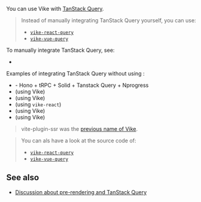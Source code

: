 
You can use Vike with [TanStack Query](https://tanstack.com/query).

> Instead of manually integrating TanStack Query yourself, you can use:
> - [`vike-react-query`](https://github.com/vikejs/vike-react/tree/main/packages/vike-react-query)
> - [`vike-vue-query`](https://github.com/vikejs/vike-vue/tree/main/packages/vike-vue-query)

To manually integrate TanStack Query, see:
 - <Link href="/integration#data-fetching" />

Examples of integrating TanStack Query without using <UiFrameworkExtension name />:
 - <Example timestamp="2024.04" repo="Blankeos/hono-trpc" /> - Hono + tRPC + Solid + Tanstack Query + Nprogress
 - <Example timestamp="2023.11" repo="nabi-chan/vike-trpc-ssr" /> (using Vike)
 - <Example timestamp="2023.11" repo="phonzammi/vike-react-tanstack-query" /> (using Vike)
 - <Example timestamp="2023.11" repo="phonzammi/vike-react-query" /> (using <Link href="/vike-react">`vike-react`</Link>)
 - <Example timestamp="2023.07" repo="alternativniy/vite-ssr-with-react-query" /> (using Vike)
 - <Example timestamp="2023.04" repo="YannBirba/vps-react-query" /> (using Vike)

> vite-plugin-ssr was the [previous name of Vike](https://vite-plugin-ssr.com/vike).

> You can als have a look at the source code of:
> - [`vike-react-query`](https://github.com/vikejs/vike-react/tree/main/packages/vike-react-query)
> - [`vike-vue-query`](https://github.com/vikejs/vike-vue/tree/main/packages/vike-vue-query)


## See also

- [Discussion about pre-rendering and TanStack Query](https://github.com/vikejs/vike/discussions/774)
